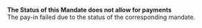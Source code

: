   
<Card title="001833" href="/development-resources/errors/codes/001833">  

 **The Status of this Mandate does not allow for payments**  
 The pay-in failed due to the status of the corresponding mandate.  

</Card>